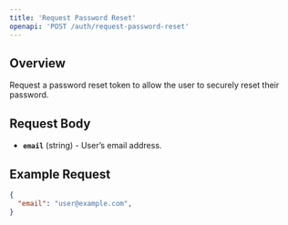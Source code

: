 ```yaml
---
title: 'Request Password Reset'
openapi: 'POST /auth/request-password-reset'
---
```


## Overview
Request a password reset token to allow the user to securely reset their password.

## Request Body
- **`email`** (string) - User’s email address.

## Example Request
```json
{
  "email": "user@example.com",
}